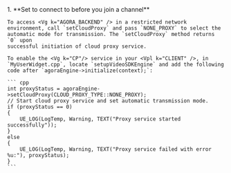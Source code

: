 <PlatformWrapper platform="unreal">
1.  **Set <Vpd k="SDK" /> to connect to <Vg k="CP"/> before you join a channel**

    To access <Vg k="AGORA_BACKEND" /> in a restricted network environment, call `setCloudProxy` and pass `NONE_PROXY` to select the automatic mode for transmission. The `setCloudProxy` method returns `0` upon
    successful initiation of cloud proxy service.

    To enable the <Vg k="CP"/> service in your <Vpl k="CLIENT" />, in `MyUserWidget.cpp`, locate `setupVideoSDKEngine` and add the following code after `agoraEngine->initialize(context);`:

    ``` cpp
    int proxyStatus = agoraEngine->setCloudProxy(CLOUD_PROXY_TYPE::NONE_PROXY);
    // Start cloud proxy service and set automatic transmission mode.
    if (proxyStatus == 0) 
    {
        UE_LOG(LogTemp, Warning, TEXT("Proxy service started successfully"));
    }
    else 
    { 
        UE_LOG(LogTemp, Warning, TEXT("Proxy service failed with error %u:"), proxyStatus);
    }
    ```

</PlatformWrapper>
